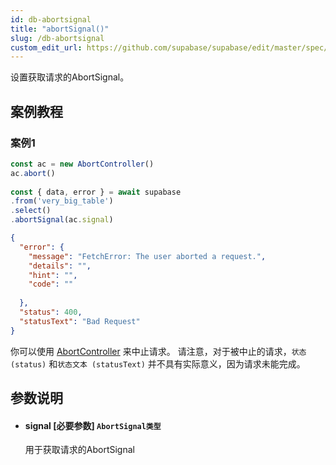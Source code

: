 ```yaml
---
id: db-abortsignal
title: "abortSignal()"
slug: /db-abortsignal
custom_edit_url: https://github.com/supabase/supabase/edit/master/spec/supabase_js_v2.yml
---
```


设置获取请求的AbortSignal。



## 案例教程
### 案例1 

<Tabs scrollable size="small" type="underlined" defaultActiveId="demo2">

<TabPanel id="demo2" label="使用方法">

  ```ts
const ac = new AbortController()
ac.abort()
                                                                              
const { data, error } = await supabase
  .from('very_big_table')
  .select()
  .abortSignal(ac.signal)
  ```

</TabPanel>


<TabPanel id="demo3" label="返回结果">

  ```json
  {
    "error": {
      "message": "FetchError: The user aborted a request.",
      "details": "",
      "hint": "",
      "code": ""
                                                                                    
    },
    "status": 400,
    "statusText": "Bad Request"
  }
  ```

</TabPanel>

<TabPanel id="demo4" label="注意事项">

你可以使用 [AbortController](https://developer.mozilla.org/en-US/docs/Web/API/AbortController) 来中止请求。
请注意，对于被中止的请求，`状态 (status)` 和`状态文本 (statusText)` 并不具有实际意义，因为请求未能完成。

</TabPanel>


</Tabs>











## 参数说明


<ul className="method-list-group">
  
<li className="method-list-item">
  <h4 className="method-list-item-label">
    <span className="method-list-item-label-name">
      signal
    </span>
    <span className="method-list-item-label-badge required">
      [必要参数]
    </span>
    <span className="method-list-item-validation">
      <code>AbortSignal类型</code>
    </span>
  </h4>
  <div class="method-list-item-description">

用于获取请求的AbortSignal

  </div>
  
</li>

</ul>

